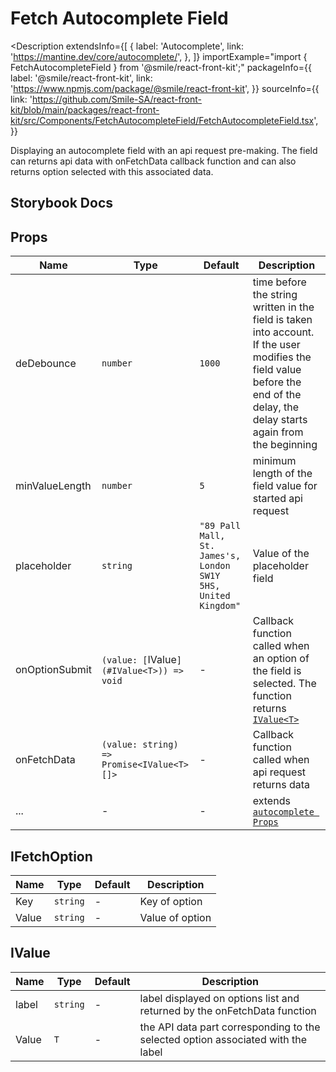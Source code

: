 # Fetch Autocomplete Field

<Description
  extendsInfo={[
    {
      label: 'Autocomplete',
      link: 'https://mantine.dev/core/autocomplete/',
    },
  ]}
  importExample="import { FetchAutocompleteField } from '@smile/react-front-kit';"
  packageInfo={{
    label: '@smile/react-front-kit',
    link: 'https://www.npmjs.com/package/@smile/react-front-kit',
  }}
  sourceInfo={{
    link: 'https://github.com/Smile-SA/react-front-kit/blob/main/packages/react-front-kit/src/Components/FetchAutocompleteField/FetchAutocompleteField.tsx',
  }}
>
  Displaying an autocomplete field with an api request pre-making. The field can
  returns api data with onFetchData callback function and can also returns
  option selected with this associated data.
</Description>

## Storybook Docs

<StorybookEmbed
  storyId="3-custom-form-FetchAutocompleteField--docs"
  height="820"
/>

## Props

| Name           | Type                                         | Default                                                        | Description                                                                                                                                                                    |
| -------------- | -------------------------------------------- | -------------------------------------------------------------- | ------------------------------------------------------------------------------------------------------------------------------------------------------------------------------ |
| deDebounce     | `number`                                     | `1000`                                                         | time before the string written in the field is taken into account. If the user modifies the field value before the end of the delay, the delay starts again from the beginning |
| minValueLength | `number`                                     | `5`                                                            | minimum length of the field value for started api request                                                                                                                      |
| placeholder    | `string`                                     | `"89 Pall Mall, St. James's, London SW1Y 5HS, United Kingdom"` | Value of the placeholder field                                                                                                                                                 |
| onOptionSubmit | `(value: [`IValue<T>`](#IValue<T>)) => void` | -                                                              | Callback function called when an option of the field is selected. The function returns [`IValue<T>`](#IValue<T>)                                                               |
| onFetchData    | `(value: string) => Promise<IValue<T>[]>`    | -                                                              | Callback function called when api request returns data                                                                                                                         |
| ...            | -                                            | -                                                              | extends [`autocomplete Props`](https://mantine.dev/core/autocomplete/?t=props)                                                                                                 |

## IFetchOption

| Name             | Type     | Default | Description     |
| ---------------- | -------- | ------- | --------------- |
| Key<Required/>   | `string` | -       | Key of option   |
| Value<Required/> | `string` | -       | Value of option |

## IValue<T>

| Name             | Type     | Default | Description                                                                      |
| ---------------- | -------- | ------- | -------------------------------------------------------------------------------- |
| label<Required/> | `string` | -       | label displayed on options list and returned by the onFetchData function         |
| Value<Required/> | `T`      | -       | the API data part corresponding to the selected option associated with the label |

